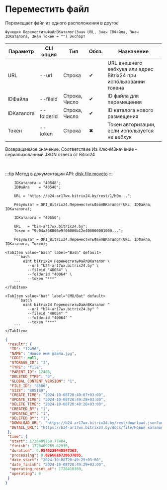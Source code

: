 ﻿---
sidebar_position: 9
description: Переместить файл и другие функции для работы с Bitrix24 в Открытом пакете интеграций - бесплатной open-source библиотеке интеграций для 1С:Предприятие 8, OneScript и CLI
keywords: [1C, 1С, 1С:Предприятие, 1С:Предприятие 8.3, API, Интеграция, Сервисы, Обмен, OneScript, CLI, Bitrix24]
---


# Переместить файл
 Перемещает файл из одного расположения в другое



`Функция ПереместитьФайлВКаталог(Знач URL, Знач IDФайла, Знач IDКаталога, Знач Токен = "") Экспорт`

  | Параметр | CLI опция | Тип | Обяз. | Назначение |
  |-|-|-|-|-|
  | URL | --url | Строка | &#x2714; | URL внешнего вебхука или адрес Bitrix24 при использовании токена |
  | IDФайла | --fileid | Строка, Число | &#x2714; | ID файла для перемещения |
  | IDКаталога | --folderid | Строка, Число | &#x2714; | ID каталога нового размещения |
  | Токен | --token | Строка | &#x2716; | Токен авторизации, если используется не вебхук |

  
  Возвращаемое значение:   Соответствие Из КлючИЗначение - сериализованный JSON ответа от Bitrxi24

<br/>

:::tip
Метод в документации API: [disk.file.moveto](https://dev.1c-bitrix.ru/rest_help/disk/file/disk_file_moveto.php)
:::
<br/>



```bsl title="Пример использования для 1С:Предприятие/OneScript"
    IDКаталога = "40548";
    IDФайла    = "40540";

    URL = "https://b24-ar17wx.bitrix24.by/rest/1/h0m...";

    Результат = OPI_Bitrix24.ПереместитьФайлВКаталог(URL, IDФайла, IDКаталога);

    IDКаталога = "40550";

    URL   = "b24-ar17wx.bitrix24.by";
    Токен = "9c04a368006e9f06006b12e400000001000...";

    Результат = OPI_Bitrix24.ПереместитьФайлВКаталог(URL, IDФайла, IDКаталога, Токен);
```
    

 <Tabs>
  
    <TabItem value="bash" label="Bash" default>
        ```bash
            oint bitrix24 ПереместитьФайлВКаталог \
              --url "b24-ar17wx.bitrix24.by" \
              --fileid "40054" \
              --folderid "40064" \
              --token "***"
        ```
    </TabItem>
  
    <TabItem value="bat" label="CMD/Bat" default>
        ```batch
            oint bitrix24 ПереместитьФайлВКаталог ^
              --url "b24-ar17wx.bitrix24.by" ^
              --fileid "40054" ^
              --folderid "40064" ^
              --token "***"
        ```
    </TabItem>
</Tabs>


```json title="Результат"
{
 "result": {
  "ID": "12456",
  "NAME": "Новое имя файла.jpg",
  "CODE": null,
  "STORAGE_ID": "3",
  "TYPE": "file",
  "PARENT_ID": 12466,
  "DELETED_TYPE": "0",
  "GLOBAL_CONTENT_VERSION": "1",
  "FILE_ID": "8586",
  "SIZE": "805189",
  "CREATE_TIME": "2024-10-08T20:49:07+03:00",
  "UPDATE_TIME": "2024-10-08T20:49:28+03:00",
  "DELETE_TIME": "2024-10-08T20:49:28+03:00",
  "CREATED_BY": "1",
  "UPDATED_BY": "1",
  "DELETED_BY": "1",
  "DOWNLOAD_URL": "https://b24-ar17wx.bitrix24.by/rest/download.json?auth=717e0567006e9f06006b12e400000001000007c2ebc8f80264531d4fc09a27052a7fe2&token=disk%7CaWQ9MTI0NTYmXz1EcGRIOTBTaGdxYTVNUURBRXNwNmFINFF4NTZ4RGU0aA%3D%3D%7CImRvd25sb2FkfGRpc2t8YVdROU1USTBOVFltWHoxRWNHUklPVEJUYUdkeFlUVk5VVVJCUlhOd05tRklORkY0TlRaNFJHVTBhQT09fDcxN2UwNTY3MDA2ZTlmMDYwMDZiMTJlNDAwMDAwMDAxMDAwMDA3YzJlYmM4ZjgwMjY0NTMxZDRmYzA5YTI3MDUyYTdmZTIi.xYbPgrf3kn2WYT50V%2FRJnT%2FgvFMmujvaDOhMMLDQbdw%3D",
  "DETAIL_URL": "https://b24-ar17wx.bitrix24.by/docs/file/Новый каталог/Новый подкаталог/Новое имя файла.jpg"
 },
 "time": {
  "start": 1728409769.77484,
  "finish": 1728409769.82936,
  "duration": 0.0545239448547363,
  "processing": 0.0266618728637695,
  "date_start": "2024-10-08T20:49:29+03:00",
  "date_finish": "2024-10-08T20:49:29+03:00",
  "operating_reset_at": 1728410369,
  "operating": 0
 }
}
```
